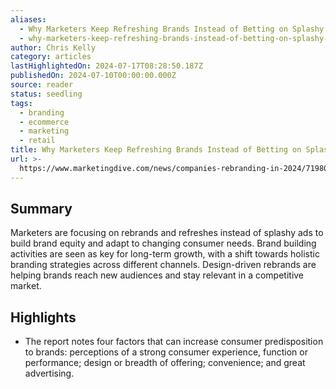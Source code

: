 ```yaml
---
aliases:
  - Why Marketers Keep Refreshing Brands Instead of Betting on Splashy Ads
  - why-marketers-keep-refreshing-brands-instead-of-betting-on-splashy-ads
author: Chris Kelly
category: articles
lastHighlightedOn: 2024-07-17T08:28:50.187Z
publishedOn: 2024-07-10T00:00:00.000Z
source: reader
status: seedling
tags:
  - branding
  - ecommerce
  - marketing
  - retail
title: Why Marketers Keep Refreshing Brands Instead of Betting on Splashy Ads
url: >-
  https://www.marketingdive.com/news/companies-rebranding-in-2024/719804/?utm_source=Sailthru&utm_medium=email&utm_campaign=Newsletter%20Weekly%20Roundup:%20Marketing%20Dive:%20Daily%20Dive%2007-13-2024&utm_term=Marketing%20Dive%20Weekender
---
```

## Summary

Marketers are focusing on rebrands and refreshes instead of splashy ads to build brand equity and adapt to changing consumer needs. Brand building activities are seen as key for long-term growth, with a shift towards holistic branding strategies across different channels. Design-driven rebrands are helping brands reach new audiences and stay relevant in a competitive market.

## Highlights

- The report notes four factors that can increase consumer predisposition to brands: perceptions of a strong consumer experience, function or performance; design or breadth of offering; convenience; and great advertising.
